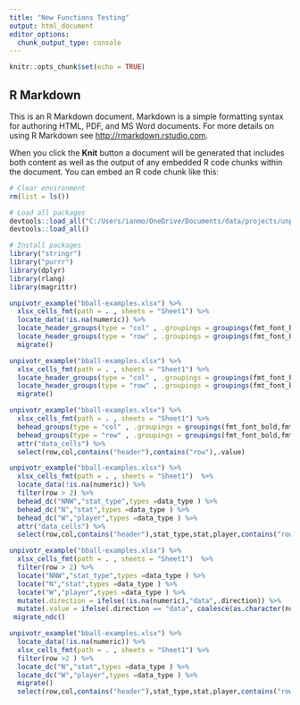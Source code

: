 ```yaml
---
title: "New Functions Testing"
output: html_document
editor_options: 
  chunk_output_type: console
---
```


```r
knitr::opts_chunk$set(echo = TRUE)
```

## R Markdown

This is an R Markdown document. Markdown is a simple formatting syntax for authoring HTML, PDF, and MS Word documents. For more details on using R Markdown see <http://rmarkdown.rstudio.com>.

When you click the **Knit** button a document will be generated that includes both content as well as the output of any embedded R code chunks within the document. You can embed an R code chunk like this:

```r
# Clear environment 
rm(list = ls())

# Load all packages 
devtools::load_all("C:/Users/ianmo/OneDrive/Documents/data/projects/unpivotr-dev/tidyxl")
devtools::load_all()

# Install packages
library("stringr")
library("purrr")
library(dplyr)
library(rlang)
library(magrittr)
```


```r
unpivotr_example("bball-examples.xlsx") %>%
  xlsx_cells_fmt(path = . , sheets = "Sheet1") %>% 
  locate_data(!is.na(numeric)) %>% 
  locate_header_groups(type = "col" , .groupings = groupings(fmt_font_bold,fmt_alignment_indent)) %>%
  locate_header_groups(type = "row" , .groupings = groupings(fmt_font_bold,fmt_alignment_indent)) %>%   
  migrate() 

unpivotr_example("bball-examples.xlsx") %>%
  xlsx_cells_fmt(path = . , sheets = "Sheet1") %>% 
  locate_header_groups(type = "col" , .groupings = groupings(fmt_font_bold,fmt_alignment_indent)) %>% 
  locate_header_groups(type = "row" , .groupings = groupings(fmt_font_bold,fmt_alignment_indent)) %>% 
  migrate() 

unpivotr_example("bball-examples.xlsx") %>%
  xlsx_cells_fmt(path = . , sheets = "Sheet1") %>% 
  behead_groups(type = "col" , .groupings = groupings(fmt_font_bold,fmt_alignment_indent)) %>% 
  behead_groups(type = "row" , .groupings = groupings(fmt_font_bold,fmt_alignment_indent)) %>% 
  attr("data_cells") %>% 
  select(row,col,contains("header"),contains("row"),.value) 

unpivotr_example("bball-examples.xlsx") %>%
  xlsx_cells_fmt(path = . , sheets = "Sheet1")  %>%
  locate_data(!is.na(numeric)) %>% 
  filter(row > 2) %>% 
  behead_dc("NNW","stat_type",types =data_type ) %>% 
  behead_dc("N","stat",types =data_type ) %>% 
  behead_dc("W","player",types =data_type ) %>% 
  attr("data_cells") %>% 
  select(row,col,contains("header"),stat_type,stat,player,contains("row"))

unpivotr_example("bball-examples.xlsx") %>%
  xlsx_cells_fmt(path = . , sheets = "Sheet1")  %>%
  filter(row > 2) %>% 
  locate("NNW","stat_type",types =data_type ) %>%
  locate("N","stat",types =data_type ) %>% 
  locate("W","player",types =data_type ) %>% 
  mutate(.direction = ifelse(!is.na(numeric),"data",.direction)) %>% 
  mutate(.value = ifelse(.direction == "data", coalesce(as.character(numeric),as.character(character)),.value)) %>% 
 migrate_ndc()

unpivotr_example("bball-examples.xlsx") %>%
  locate_data(!is.na(numeric)) %>% 
  xlsx_cells_fmt(path = . , sheets = "Sheet1") %>% 
  filter(row >2 ) %>%
  locate_dc("N","stat",types =data_type ) %>%  
  locate_dc("W","player",types =data_type ) %>% 
  migrate()
  select(row,col,contains("header"),stat_type,stat,player,contains("row"))  %>% View

```



